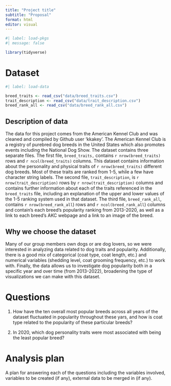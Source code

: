 ```yaml
---
title: "Project title"
subtitle: "Proposal"
format: html
editor: visual
---
```


```r
#| label: load-pkgs
#| message: false

library(tidyverse)
```

# Dataset

```r
#| label: load-data

breed_traits <- read_csv("data/breed_traits.csv")
trait_description <- read_csv("data/trait_description.csv")
breed_rank_all <- read_csv("data/breed_rank_all.csv")
```

## Description of data

The data for this project comes from the American Kennel Club and was cleaned and compiled by Github user 'kkakey'. The American Kennel Club is a registry of purebred dog breeds in the United States which also promotes events including the National Dog Show. The dataset contains three separate files. The first file, `breed_traits,` contains `r nrow(breed_traits)` rows and ` r ncol(breed_traits)` columns. This dataset contains information about the personality and physical traits of ` r nrow(breed_traits)` different dog breeds. Most of these traits are ranked from 1-5, while a few have character string labels. The second file, `trait_description`, is `r nrow(trait_description)` rows by `r nrow(trait_description)` columns and contains further information about each of the traits referenced in the `breed_traits` file, including an explanation of the upper and lower values of the 1-5 ranking system used in that dataset. The third file, `breed_rank_all`, contains `r nrow(breed_rank_all`) rows and `r ncol(breed_rank_all`) columns and contain's each breed's popularity ranking from 2013-2020, as well as a link to each breed's AKC webpage and a link to an image of the breed. 

## Why we choose the dataset 

Many of our group members own dogs or are dog lovers, so we were interested in analyzing data related to dog traits and popularity. Additionally, there is a good mix of categorical (coat type, coat length, etc.) and numerical variables (shedding level, coat grooming frequency, etc.) to work with. Finally, the data allows us to investigate dog popularity both in a specific year and over time (from 2013-2022), broadening the type of visualizations we can make with this dataset. 

# Questions

1. How have the ten overall most popular breeds across all years of the dataset fluctuated in popularity throughout these yars, and how is coat type related to the popularity of these particular breeds?

2. In 2020, which dog personality traits were most associated with being the least popular breed?  

# Analysis plan

A plan for answering each of the questions including the variables involved, variables to be created (if any), external data to be merged in (if any).
